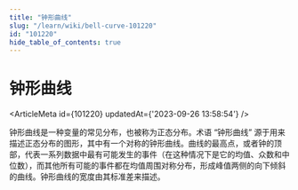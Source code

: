```yaml
---
title: "钟形曲线"
slug: "/learn/wiki/bell-curve-101220"
id: "101220"
hide_table_of_contents: true
---
```



# 钟形曲线

<ArticleMeta id={101220} updatedAt={'2023-09-26 13:58:54'} />
<div className='border-solid border-b border-t-0 my-4 border-[var(--ifm-color-gray-300)]' />

钟形曲线是一种变量的常见分布，也被称为正态分布。术语 “钟形曲线” 源于用来描述正态分布的图形，其中有一个对称的钟形曲线。曲线的最高点，或者钟的顶部，代表一系列数据中最有可能发生的事件（在这种情况下是它的均值、众数和中位数），而其他所有可能的事件都在均值周围对称分布，形成峰值两侧的向下倾斜的曲线。钟形曲线的宽度由其标准差来描述。
